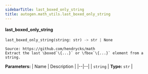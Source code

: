 ```yaml
---
sidebarTitle: last_boxed_only_string
title: autogen.math_utils.last_boxed_only_string
---
```


<code class="doc-symbol doc-symbol-heading doc-symbol-function"></code>
#### last_boxed_only_string
<a href="#autogen.math_utils..last_boxed_only_string" class="headerlink" title="Permanent link"></a>

```python
last_boxed_only_string(string: str) -> str | None
```

    Source: https://github.com/hendrycks/math
    Extract the last \boxed`\{...}` or \fbox`\{...}` element from a string.

<b>Parameters:</b>
| Name | Description |
|--|--|
| `string` | **Type:** `str` |

<br />